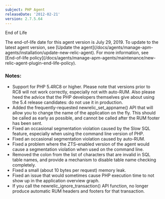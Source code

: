 ```yaml
---
subject: PHP Agent
releaseDate: '2012-02-21'
version: 2.7.5.64
---
```


End of Life

<Callout variant="important">
  The end-of-life date for this agent version is July 29, 2019. To update to the latest agent version, see [Update the agent](/docs/agents/manage-apm-agents/installation/update-new-relic-agent). For more information, see [End-of-life policy](/docs/agents/manage-apm-agents/maintenance/new-relic-agent-plugin-end-life-policy).
</Callout>

### Notes:

* Support for PHP 5.4RC8 or higher. Please note that versions prior to RC8 will not work correctly, especially not with auto-RUM. Also please heed the advice that the PHP developers themselves give about using the 5.4 release candidates: do not use it in production.
* Added the frequently-requested newrelic_set_appname() API that will allow you to change the name of the application on the fly. This should be called as early as possible, and cannot be called after the RUM footer has been sent.
* Fixed an occasional segmentation violation caused by the Slow SQL feature, especially when using the command line version of PHP.
* Fixed an occasional segmentation violation caused by auto-RUM.
* Fixed a problem where the ZTS-enabled version of the agent would cause a segmentation violation when used on the command line.
* Removed the colon from the list of characters that are invalid in SQL table names, and provide a mechanism to disable table name checking completely.
* Fixed a small (about 10 bytes per request) memory leak.
* Fixed an issue that would sometimes cause PHP execution time to not show up in the application overview graph.
* If you call the newrelic_ignore_transaction() API function, no longer produce automatic RUM headers and footers for that transaction.
